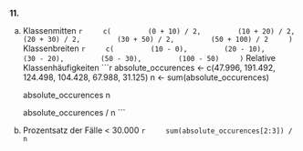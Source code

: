 __11.__

a)
    Klassenmitten
    ```r
    c(
        (0 + 10) / 2,
        (10 + 20) / 2,
        (20 + 30) / 2,
        (30 + 50) / 2,
        (50 + 100) / 2
    )
    ```
    Klassenbreiten
    ```r
    c(
        (10 - 0),
        (20 - 10),
        (30 - 20),
        (50 - 30),
        (100 - 50)
    )
    ```
    Relative Klassenhäufigkeiten
    ```r
    absolute_occurences <- c(47.996, 191.492, 124.498, 104.428, 67.988, 31.125)
    n <- sum(absolute_occurences)

    absolute_occurences
    n

    absolute_occurences / n
    ```

b)
    Prozentsatz der Fälle < 30.000
    ```r
    sum(absolute_occurences[2:3]) / n
    ```
